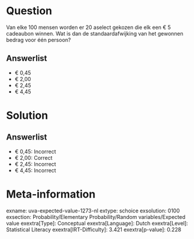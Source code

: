Question
========

Van elke 100 mensen worden er 20 aselect gekozen die elk een € 5
cadeaubon winnen. Wat is dan de standaardafwijking van het gewonnen
bedrag voor één persoon?

Answerlist
----------

* € 0,45
* € 2,00
* € 2,45
* € 4,45

Solution
========

Answerlist
----------

* € 0,45: Incorrect
* € 2,00: Correct
* € 2,45: Incorrect
* € 4,45: Incorrect

Meta-information
================
exname: uva-expected-value-1273-nl
extype: schoice
exsolution: 0100
exsection: Probability/Elementary Probability/Random variables/Expected value
exextra[Type]: Conceptual
exextra[Language]: Dutch
exextra[Level]: Statistical Literacy
exextra[IRT-Difficulty]: 3.421
exextra[p-value]: 0.228
